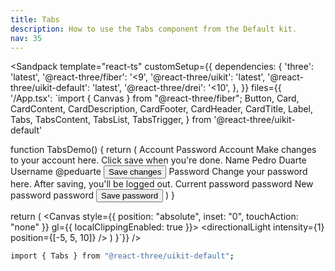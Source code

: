 ```yaml
---
title: Tabs
description: How to use the Tabs component from the Default kit.
nav: 35
---
```


<Sandpack
  template="react-ts"
  customSetup={{
    dependencies: {
      'three': 'latest',
      '@react-three/fiber': '<9',
      '@react-three/uikit': 'latest',
      '@react-three/uikit-default': 'latest',
      '@react-three/drei': '<10',
    },
  }}
  files={{
    '/App.tsx': `import { Canvas } from "@react-three/fiber";
  Button,
  Card,
  CardContent,
  CardDescription,
  CardFooter,
  CardHeader,
  CardTitle,
  Label,
  Tabs,
  TabsContent,
  TabsList,
  TabsTrigger,
} from '@react-three/uikit-default'

function TabsDemo() {
  return (
    <Tabs defaultValue="account" width={400}>
      <TabsList width="100%">
        <TabsTrigger flexGrow={1} value="account">
          <Text>Account</Text>
        </TabsTrigger>
        <TabsTrigger flexGrow={1} value="password">
          <Text>Password</Text>
        </TabsTrigger>
      </TabsList>
      <TabsContent value="account">
        <Card>
          <CardHeader>
            <CardTitle>
              <Text>Account</Text>
            </CardTitle>
            <CardDescription>
              <Text>Make changes to your account here. Click save when you're done.</Text>
            </CardDescription>
          </CardHeader>
          <CardContent flexDirection="column" gap={8}>
            <Container flexDirection="column" gap={4}>
              <Label>
                <Text>Name</Text>
              </Label>
              <Text>Pedro Duarte</Text>
            </Container>
            <Container flexDirection="column" gap={4}>
              <Label>
                <Text>Username</Text>
              </Label>
              <Text>@peduarte</Text>
            </Container>
          </CardContent>
          <CardFooter>
            <Button>
              <Text>Save changes</Text>
            </Button>
          </CardFooter>
        </Card>
      </TabsContent>
      <TabsContent value="password">
        <Card>
          <CardHeader>
            <CardTitle>
              <Text>Password</Text>
            </CardTitle>
            <CardDescription>
              <Text>Change your password here. After saving, you'll be logged out.</Text>
            </CardDescription>
          </CardHeader>
          <CardContent flexDirection="column" gap={8}>
            <Container flexDirection="column" gap={4}>
              <Label>
                <Text>Current password</Text>
              </Label>
              <Text>password</Text>
            </Container>
            <Container flexDirection="column" gap={4}>
              <Label>
                <Text>New password</Text>
              </Label>
              <Text>password</Text>
            </Container>
          </CardContent>
          <CardFooter>
            <Button>
              <Text>Save password</Text>
            </Button>
          </CardFooter>
        </Card>
      </TabsContent>
    </Tabs>
  )
}

  return (
    <Canvas style={{ position: "absolute", inset: "0", touchAction: "none" }} gl={{ localClippingEnabled: true }}>
      <ambientLight intensity={0.5} />
      <directionalLight intensity={1} position={[-5, 5, 10]} />
      <Fullscreen
        overflow="scroll"
        flexDirection="column"
        alignItems="center"
        padding={32}
      >
        <TabsDemo />
      </Fullscreen>
    </Canvas>
  )
}`}}
/>

```bash
import { Tabs } from "@react-three/uikit-default";
```